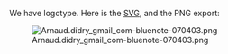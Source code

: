 We have logotype. Here is the [[Media:logo.svg|SVG]], and the PNG export:

[[Image:Arnaud.didry_gmail_com-bluenote-070403.png]]